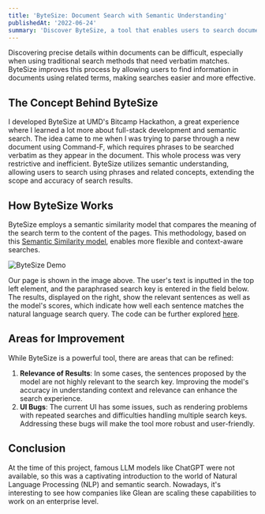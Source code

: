 ```yaml
---
title: 'ByteSize: Document Search with Semantic Understanding'
publishedAt: '2022-06-24'
summary: 'Discover ByteSize, a tool that enables users to search documents using phrases and related terms instead of requiring verbatim matches. Created during UMD\'s Bitcamp Hackathon.'
---
```


Discovering precise details within documents can be difficult, especially when using traditional search methods that need verbatim matches. ByteSize improves this process by allowing users to find information in documents using related terms, making searches easier and more effective.

## The Concept Behind ByteSize

I developed ByteSize at UMD's Bitcamp Hackathon, a great experience where I learned a lot more about full-stack development and semantic search. The idea came to me when I was trying to parse through a new document using Command-F, which requires phrases to be searched verbatim as they appear in the document. This whole process was very restrictive and inefficient. ByteSize utilizes semantic understanding, allowing users to search using phrases and related concepts, extending the scope and accuracy of search results.

## How ByteSize Works

ByteSize employs a semantic similarity model that compares the meaning of the search term to the content of the pages. This methodology, based on this [Semantic Similarity model](https://towardsdatascience.com/semantic-similarity-using-transformers-8f3cb5bf66d6), enables more flexible and context-aware searches.

![ByteSize Demo](/bytesize_page.png "ByteSize Interface")

Our page is shown in the image above. The user's text is inputted in the top left element, and the paraphrased search key is entered in the field below. The results, displayed on the right, show the relevant sentences as well as the model's scores, which indicate how well each sentence matches the natural language search query. The code can be further explored [here](https://github.com/arjunaggarwal03/bytesize).

## Areas for Improvement

While ByteSize is a powerful tool, there are areas that can be refined:

1. **Relevance of Results**: In some cases, the sentences proposed by the model are not highly relevant to the search key. Improving the model's accuracy in understanding context and relevance can enhance the search experience.
2. **UI Bugs**: The current UI has some issues, such as rendering problems with repeated searches and difficulties handling multiple search keys. Addressing these bugs will make the tool more robust and user-friendly.

## Conclusion

At the time of this project, famous LLM models like ChatGPT were not available, so this was a captivating introduction to the world of Natural Language Processing (NLP) and semantic search. Nowadays, it's interesting to see how companies like Glean are scaling these capabilities to work on an enterprise level.